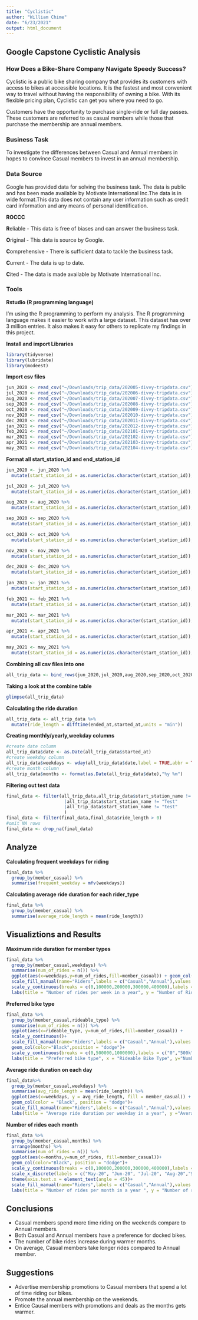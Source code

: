 ```yaml
---
title: "Cyclistic"
author: "William Chime"
date: "6/23/2021"
output: html_document
---
```

## Google Capstone Cyclistic Analysis
### How Does a Bike-Share Company Navigate Speedy Success?


Cyclistic is a public bike sharing company that provides its customers with access to bikes at accessible locations. It is the fastest and most convenient way to travel without having the responsibility of owning a bike. With its flexible pricing plan, Cyclistic can get you where you need to go.

Customers have the opportunity to purchase single-ride or full day passes. These customers are referred to as casual members while those that purchase the membership are annual members.



### Business Task


To investigate the differences between Casual and Annual members in hopes to convince Casual members to invest in an annual membership.



### Data Source

Google has provided data for solving the business task. The data is public and has been made available by Motivate International Inc.The data is in wide format.This data does not contain any user information such as credit card information and any means of personal identification.




**ROCCC**

**R**eliable - This data is free of biases and can answer the business task.


**O**riginal - This data is source by Google.


**C**omprehensive - There is sufficient data to tackle the business task.


**C**urrent - The data is up to date.


**C**ited - The data is made available by Motivate International Inc.






### Tools


**Rstudio (R programming language)**


I'm using the R programming to perform my analysis. The R programming language makes it easier to work with a large dataset. This dataset has over 3 million entries. It also makes it easy for others to replicate my findings in this project.



**Install and import Libraries**
```r
library(tidyverse)
library(lubridate)
library(modeest)
```




**Import csv files**
```r
jun_2020 <- read_csv("~/Downloads/trip_data/202005-divvy-tripdata.csv")
jul_2020 <- read_csv("~/Downloads/trip_data/202006-divvy-tripdata.csv")
aug_2020 <- read_csv("~/Downloads/trip_data/202007-divvy-tripdata.csv")
sep_2020 <- read_csv("~/Downloads/trip_data/202008-divvy-tripdata.csv")
oct_2020 <- read_csv("~/Downloads/trip_data/202009-divvy-tripdata.csv")
nov_2020 <- read_csv("~/Downloads/trip_data/202010-divvy-tripdata.csv")
dec_2020 <- read_csv("~/Downloads/trip_data/202011-divvy-tripdata.csv")
jan_2021 <- read_csv("~/Downloads/trip_data/202012-divvy-tripdata.csv")
feb_2021 <- read_csv("~/Downloads/trip_data/202101-divvy-tripdata.csv")
mar_2021 <- read_csv("~/Downloads/trip_data/202102-divvy-tripdata.csv")
apr_2021 <- read_csv("~/Downloads/trip_data/202103-divvy-tripdata.csv")
may_2021 <- read_csv("~/Downloads/trip_data/202104-divvy-tripdata.csv")

```




**Format all start_station_id and end_station_id** 


```r
jun_2020 <- jun_2020 %>% 
  mutate(start_station_id = as.numeric(as.character(start_station_id)),end_station_id = as.numeric(as.character(end_station_id)))

jul_2020 <- jul_2020 %>% 
  mutate(start_station_id = as.numeric(as.character(start_station_id)),end_station_id = as.numeric(as.character(end_station_id)))

aug_2020 <- aug_2020 %>% 
  mutate(start_station_id = as.numeric(as.character(start_station_id)),end_station_id = as.numeric(as.character(end_station_id)))

sep_2020 <- sep_2020 %>% 
  mutate(start_station_id = as.numeric(as.character(start_station_id)),end_station_id = as.numeric(as.character(end_station_id)))

oct_2020 <- oct_2020 %>% 
  mutate(start_station_id = as.numeric(as.character(start_station_id)),end_station_id = as.numeric(as.character(end_station_id)))

nov_2020 <- nov_2020 %>% 
  mutate(start_station_id = as.numeric(as.character(start_station_id)),end_station_id = as.numeric(as.character(end_station_id)))

dec_2020 <- dec_2020 %>% 
  mutate(start_station_id = as.numeric(as.character(start_station_id)),end_station_id = as.numeric(as.character(end_station_id)))

jan_2021 <- jan_2021 %>% 
  mutate(start_station_id = as.numeric(as.character(start_station_id)),end_station_id = as.numeric(as.character(end_station_id)))

feb_2021 <- feb_2021 %>% 
  mutate(start_station_id = as.numeric(as.character(start_station_id)),end_station_id = as.numeric(as.character(end_station_id)))

mar_2021 <- mar_2021 %>% 
  mutate(start_station_id = as.numeric(as.character(start_station_id)),end_station_id = as.numeric(as.character(end_station_id)))

apr_2021 <- apr_2021 %>% 
  mutate(start_station_id = as.numeric(as.character(start_station_id)),end_station_id = as.numeric(as.character(end_station_id)))

may_2021 <- may_2021 %>% 
  mutate(start_station_id = as.numeric(as.character(start_station_id)),end_station_id = as.numeric(as.character(end_station_id)))

```




**Combining all csv files into one**


```r
all_trip_data <- bind_rows(jun_2020,jul_2020,aug_2020,sep_2020,oct_2020,nov_2020,dec_2020,jan_2021,feb_2021,mar_2021,apr_2021,may_2021)

```




**Taking a look at the combine table**


```r
glimpse(all_trip_data)
```




**Calculating the ride duration **


```r
all_trip_data <- all_trip_data %>% 
  mutate(ride_length = difftime(ended_at,started_at,units = "min"))

```




**Creating monthly/yearly,weekday columns**


```r
#create date column
all_trip_data$date <- as.Date(all_trip_data$started_at)
#create weekday column
all_trip_data$weekdays <- wday(all_trip_data$date,label = TRUE,abbr = TRUE)
#create month column
all_trip_data$months <- format(as.Date(all_trip_data$date),"%y %m")

```




**Filtering out test data**


```r
final_data <- filter(all_trip_data,all_trip_data$start_station_name != "TEST"
                      |all_trip_data$start_station_name != "Test"
                      |all_trip_data$start_station_name != "test"
                      )
final_data <- filter(final_data,final_data$ride_length > 0)
#omit NA rows
final_data <- drop_na(final_data)
```




## Analyze




**Calculating frequent weekdays for riding**


```r
final_data %>%
  group_by(member_casual) %>% 
  summarise(frequent_weekday = mfv(weekdays))
```




**Calculating average ride duration for each rider_type **


```r
final_data %>%
  group_by(member_casual) %>% 
  summarise(average_ride_length = mean(ride_length))
```




## Visualiztions and Results




**Maximum ride duration for member types**


```r
final_data %>% 
  group_by(member_casual,weekdays) %>% 
  summarise(num_of_rides = n()) %>% 
  ggplot(aes(x=weekdays,y=num_of_rides,fill=member_casual)) + geom_col(color = "Black", position = "dodge") +
  scale_fill_manual(name="Riders",labels = c("Casual","Annual"),values = c("#552583","#FDB927"))+
  scale_y_continuous(breaks = c(0,100000,200000,300000,400000),labels = c("0","100k","200k","300k","400k"))+
  labs(title = "Number of rides per week in a year", y = "Number of Rides in a year (thousands)",x="Weekdays") 

```




**Preferred bike type**


```r
final_data %>% 
  group_by(member_casual,rideable_type) %>% 
  summarise(num_of_rides = n()) %>% 
  ggplot(aes(x=rideable_type, y=num_of_rides,fill=member_casual)) +
  scale_y_continuous()+
  scale_fill_manual(name="Riders",labels = c("Casual","Annual"),values = c("#552583","#FDB927"))+
  geom_col(color="Black",position = "dodge")+
  scale_y_continuous(breaks = c(0,500000,1000000),labels = c("0","500k","1mil"))+
  labs(title = "Preferred bike type", x = "Rideable Bike Type", y="Number of Rides (thousands)")
```


  
  
**Average ride duration on each day** 


```r
final_data%>% 
  group_by(member_casual,weekdays) %>% 
  summarise(avg_ride_length = mean(ride_length)) %>% 
  ggplot(aes(x=weekdays, y = avg_ride_length, fill = member_casual)) + 
  geom_col(color = "Black", position = "dodge")+
  scale_fill_manual(name="Riders",labels = c("Casual","Annual"),values = c("#552583","#FDB927"))+
  labs(title = "Average ride duration per weekday in a year", y ="Average ride duration (minutes)", x = "Weekdays")
```




**Number of rides each month**


```r
final_data %>% 
  group_by(member_casual,months) %>%
  arrange(months) %>% 
  summarise(num_of_rides = n()) %>% 
  ggplot(aes(x=months,y=num_of_rides, fill=member_casual))+
  geom_col(color="Black", position = "dodge")+
  scale_y_continuous(breaks = c(0,100000,200000,300000,400000),labels = c("0","100k","200k","300k","400k"))+
  scale_x_discrete(labels = c("May-20", "Jun-20", "Jul-20", "Aug-20","Sep-20","Oct-20","Nov-20","Dec-20","Jan-21","Feb-21","Mar-21","Apr-21"))+
  theme(axis.text.x = element_text(angle = 45))+
  scale_fill_manual(name="Riders",labels = c("Casual","Annual"),values = c("#552583","#FDB927"))+
  labs(title = "Number of rides per month in a year ", y = "Number of rides (thousands)", x = "Months" )
```



## Conclusions
  
  * Casual members spend more time riding on the weekends compare to Annual members.
  * Both Casual and Annual members have a preference for docked bikes. 
  * The number of bike rides increase during warmer months.
  * On average, Casual members take longer rides compared to Annual member. 

## Suggestions
  * Advertise membership promotions to Casual members that spend a lot of time riding our bikes.
  * Promote the annual membership on the weekends. 
  * Entice Causal members with promotions and deals as the months gets warmer.
  
  
  
  
